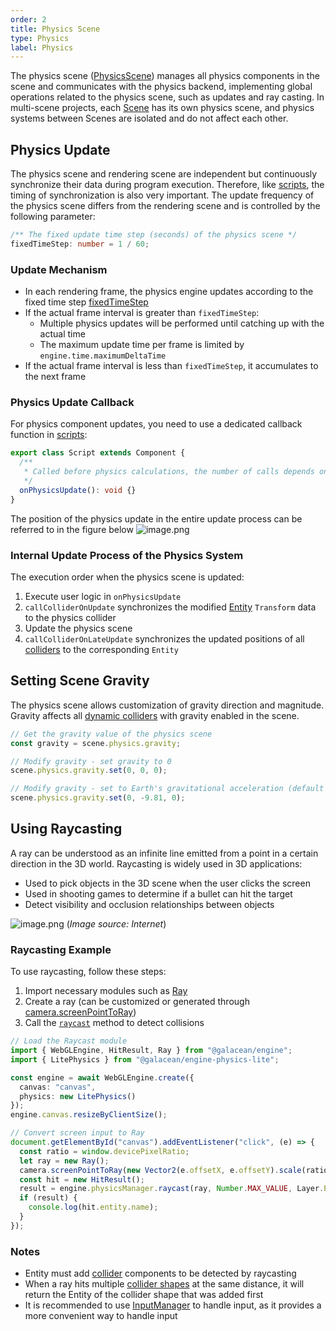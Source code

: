 ```yaml
---
order: 2
title: Physics Scene
type: Physics
label: Physics
---
```


The physics scene ([PhysicsScene](/apis/core/#PhysicsScene)) manages all physics components in the scene and communicates with the physics backend, implementing global operations related to the physics scene, such as updates and ray casting. In multi-scene projects, each [Scene](/apis/core/Scene) has its own physics scene, and physics systems between Scenes are isolated and do not affect each other.

## Physics Update

The physics scene and rendering scene are independent but continuously synchronize their data during program execution. Therefore, like [scripts](/docs/script/script), the timing of synchronization is also very important. The update frequency of the physics scene differs from the rendering scene and is controlled by the following parameter:
```typescript
/** The fixed update time step (seconds) of the physics scene */
fixedTimeStep: number = 1 / 60;
```

### Update Mechanism

- In each rendering frame, the physics engine updates according to the fixed time step [fixedTimeStep](/apis/core/#PhysicsScene-fixedTimeStep)
- If the actual frame interval is greater than `fixedTimeStep`:
  - Multiple physics updates will be performed until catching up with the actual time
  - The maximum update time per frame is limited by `engine.time.maximumDeltaTime`
- If the actual frame interval is less than `fixedTimeStep`, it accumulates to the next frame

### Physics Update Callback

For physics component updates, you need to use a dedicated callback function in [scripts](/docs/script/script):
```typescript
export class Script extends Component {
  /**
   * Called before physics calculations, the number of calls depends on the physics update frequency
   */
  onPhysicsUpdate(): void {}
}
```

The position of the physics update in the entire update process can be referred to in the figure below ![image.png](https://gw.alipayobjects.com/mdn/rms_7c464e/afts/img/A*_8C-TJP2UIgAAAAAAAAAAAAAARQnAQ)

### Internal Update Process of the Physics System

The execution order when the physics scene is updated:

1. Execute user logic in `onPhysicsUpdate`
2. `callColliderOnUpdate` synchronizes the modified [Entity](/apis/core/#Entity) `Transform` data to the physics collider
3. Update the physics scene
4. `callColliderOnLateUpdate` synchronizes the updated positions of all [colliders](/docs/physics/collider/overview) to the corresponding `Entity`

## Setting Scene Gravity

The physics scene allows customization of gravity direction and magnitude. Gravity affects all [dynamic colliders](/docs/physics/collider/dynamicCollider) with gravity enabled in the scene.

```typescript
// Get the gravity value of the physics scene
const gravity = scene.physics.gravity;

// Modify gravity - set gravity to 0
scene.physics.gravity.set(0, 0, 0);

// Modify gravity - set to Earth's gravitational acceleration (default value)
scene.physics.gravity.set(0, -9.81, 0);
```

## Using Raycasting

<Playground href="/embed/physx-raycast" />

A ray can be understood as an infinite line emitted from a point in a certain direction in the 3D world. Raycasting is widely used in 3D applications:

- Used to pick objects in the 3D scene when the user clicks the screen
- Used in shooting games to determine if a bullet can hit the target
- Detect visibility and occlusion relationships between objects

![image.png](https://gw.alipayobjects.com/mdn/rms_7c464e/afts/img/A*SHM1RI49Bd4AAAAAAAAAAAAAARQnAQ) (_Image source: Internet_)

### Raycasting Example

To use raycasting, follow these steps:

1. Import necessary modules such as [Ray](/apis/math/Ray)
2. Create a ray (can be customized or generated through [camera.screenPointToRay](/apis/core/#Camera-screenPointToRay))
3. Call the [`raycast`](/apis/core/#PhysicsScene-raycast) method to detect collisions
```typescript
// Load the Raycast module
import { WebGLEngine, HitResult, Ray } from "@galacean/engine";
import { LitePhysics } from "@galacean/engine-physics-lite";

const engine = await WebGLEngine.create({
  canvas: "canvas",
  physics: new LitePhysics()
});
engine.canvas.resizeByClientSize();

// Convert screen input to Ray
document.getElementById("canvas").addEventListener("click", (e) => {
  const ratio = window.devicePixelRatio;
  let ray = new Ray();
  camera.screenPointToRay(new Vector2(e.offsetX, e.offsetY).scale(ratio), ray);
  const hit = new HitResult();
  result = engine.physicsManager.raycast(ray, Number.MAX_VALUE, Layer.Everything, hit);
  if (result) {
    console.log(hit.entity.name);
  }
});
```

### Notes

- Entity must add [collider](/docs/physics/collider/overview) components to be detected by raycasting
- When a ray hits multiple [collider shapes](/docs/physics/collider/colliderShape) at the same distance, it will return the Entity of the collider shape that was added first
- It is recommended to use [InputManager](/docs/input/input/) to handle input, as it provides a more convenient way to handle input
